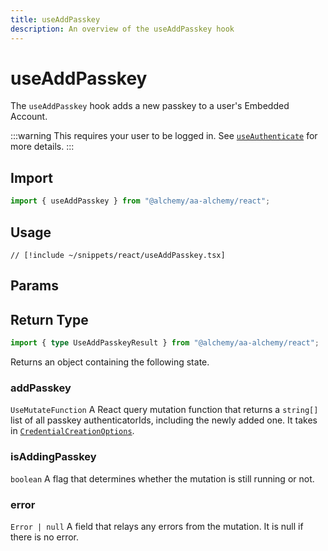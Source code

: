 ```yaml
---
title: useAddPasskey
description: An overview of the useAddPasskey hook
---
```



# useAddPasskey

The `useAddPasskey` hook adds a new passkey to a user's Embedded Account.

:::warning
This requires your user to be logged in. See [`useAuthenticate`](/react/useAuthenticate) for more details.
:::

## Import

```ts
import { useAddPasskey } from "@alchemy/aa-alchemy/react";
```

## Usage

```tsx [useAddPasskey.tsx]
// [!include ~/snippets/react/useAddPasskey.tsx]
```

## Params


<BaseHookMutationArgs />

## Return Type

```ts
import { type UseAddPasskeyResult } from "@alchemy/aa-alchemy/react";
```

Returns an object containing the following state.

### addPasskey

`UseMutateFunction`
A React query mutation function that returns a `string[]` list of all passkey authenticatorIds, including the newly added one. It takes in [`CredentialCreationOptions`](https://microsoft.github.io/PowerBI-JavaScript/interfaces/_node_modules_typedoc_node_modules_typescript_lib_lib_dom_d_.credentialcreationoptions).

### isAddingPasskey

`boolean`
A flag that determines whether the mutation is still running or not.

### error

`Error | null`
A field that relays any errors from the mutation. It is null if there is no error.

